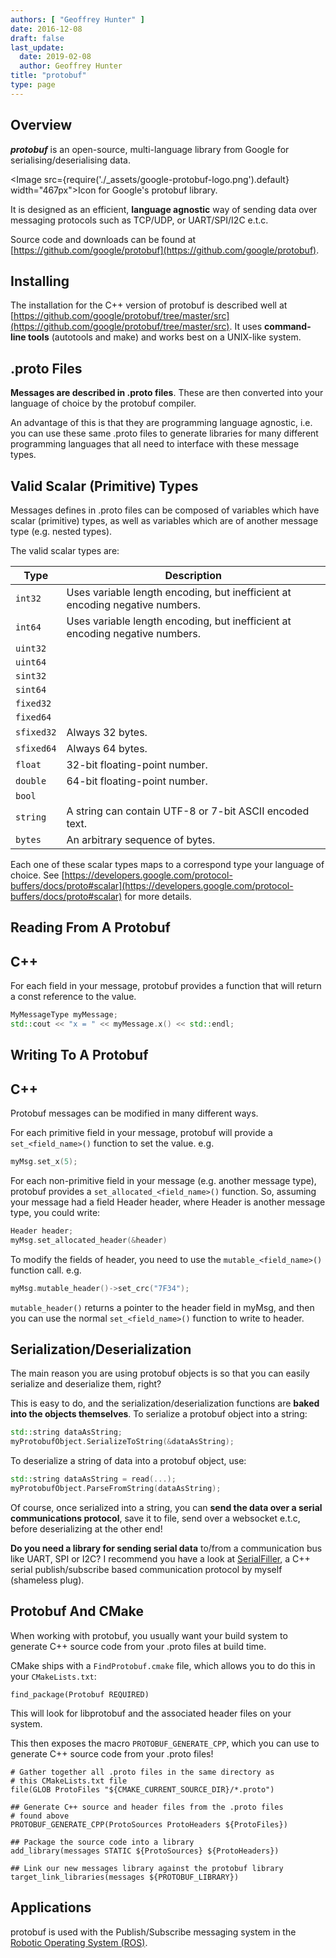 ```yaml
---
authors: [ "Geoffrey Hunter" ]
date: 2016-12-08
draft: false
last_update:
  date: 2019-02-08
  author: Geoffrey Hunter
title: "protobuf"
type: page
---
```


## Overview

_**protobuf**_ is an open-source, multi-language library from Google for serialising/deserialising data.

<Image src={require('./_assets/google-protobuf-logo.png').default} width="467px">Icon for Google's protobuf library.</Image>

It is designed as an efficient, **language agnostic** way of sending data over messaging protocols such as TCP/UDP, or UART/SPI/I2C e.t.c.

Source code and downloads can be found at [https://github.com/google/protobuf](https://github.com/google/protobuf).

## Installing

The installation for the C++ version of protobuf is described well at [https://github.com/google/protobuf/tree/master/src](https://github.com/google/protobuf/tree/master/src). It uses **command-line tools** (autotools and make) and works best on a UNIX-like system.


## .proto Files

**Messages are described in .proto files**. These are then converted into your language of choice by the protobuf compiler.

An advantage of this is that they are programming language agnostic, i.e. you can use these same .proto files to generate libraries for many different programming languages that all need to interface with these message types.

## Valid Scalar (Primitive) Types

Messages defines in .proto files can be composed of variables which have scalar (primitive) types, as well as variables which are of another message type (e.g. nested types).

The valid scalar types are:

Type        | Description
------------|------------------------------------------------------------------------------------
`int32`     | Uses variable length encoding, but inefficient at encoding negative numbers.
`int64`     | Uses variable length encoding, but inefficient at encoding negative numbers.
`uint32`    |
`uint64`    |
`sint32`    |
`sint64`    |
`fixed32`   |
`fixed64`   |
`sfixed32`  | Always 32 bytes.
`sfixed64`  | Always 64 bytes.
`float`     | 32-bit floating-point number.
`double`    | 64-bit floating-point number.
`bool`      |
`string`    | A string can contain UTF-8 or 7-bit ASCII encoded text.
`bytes`     | An arbitrary sequence of bytes.

Each one of these scalar types maps to a correspond type your language of choice. See [https://developers.google.com/protocol-buffers/docs/proto#scalar](https://developers.google.com/protocol-buffers/docs/proto#scalar) for more details.

## Reading From A Protobuf

## C++

For each field in your message, protobuf provides a function that will return a const reference to the value.

```c++
MyMessageType myMessage;
std::cout << "x = " << myMessage.x() << std::endl;
```

## Writing To A Protobuf

## C++

Protobuf messages can be modified in many different ways.

For each primitive field in your message, protobuf will provide a `set_<field_name>()` function to set the value. e.g.

```c++    
myMsg.set_x(5);
```

For each non-primitive field in your message (e.g. another message type), protobuf provides a `set_allocated_<field_name>()` function. So, assuming your message had a field Header header, where Header is another message type, you could write:

```c++    
Header header;
myMsg.set_allocated_header(&header)
```

To modify the fields of header, you need to use the `mutable_<field_name>()` function call. e.g.

```c++    
myMsg.mutable_header()->set_crc("7F34");
```

`mutable_header()` returns a pointer to the header field in myMsg, and then you can use the normal `set_<field_name>()` function to write to header.

## Serialization/Deserialization

The main reason you are using protobuf objects is so that you can easily serialize and deserialize them, right?

This is easy to do, and the serialization/deserialization functions are **baked into the objects themselves**. To serialize a protobuf object into a string:

```c++    
std::string dataAsString;
myProtobufObject.SerializeToString(&dataAsString);
```

To deserialize a string of data into a protobuf object, use:

```c++    
std::string dataAsString = read(...);
myProtobufObject.ParseFromString(dataAsString);
```

Of course, once serialized into a string, you can **send the data over a serial communications protocol**, save it to file, send over a websocket e.t.c, before deserializing at the other end!

**Do you need a library for sending serial data** to/from a communication bus like UART, SPI or I2C? I recommend you have a look at [SerialFiller](https://github.com/gbmhunter/SerialFiller), a C++ serial publish/subscribe based communication protocol by myself (shameless plug).

## Protobuf And CMake

When working with protobuf, you usually want your build system to generate C++ source code from your .proto files at build time.

CMake ships with a `FindProtobuf.cmake` file, which allows you to do this in your `CMakeLists.txt`:

```text
find_package(Protobuf REQUIRED)
```

This will look for libprotobuf and the associated header files on your system.

This then exposes the macro `PROTOBUF_GENERATE_CPP`, which you can use to generate C++ source code from your .proto files!

```text
# Gather together all .proto files in the same directory as
# this CMakeLists.txt file
file(GLOB ProtoFiles "${CMAKE_CURRENT_SOURCE_DIR}/*.proto")

## Generate C++ source and header files from the .proto files
# found above
PROTOBUF_GENERATE_CPP(ProtoSources ProtoHeaders ${ProtoFiles})

## Package the source code into a library
add_library(messages STATIC ${ProtoSources} ${ProtoHeaders})

## Link our new messages library against the protobuf library
target_link_libraries(messages ${PROTOBUF_LIBRARY})
```

## Applications

protobuf is used with the Publish/Subscribe messaging system in the [Robotic Operating System (ROS)](http://www.ros.org/).
